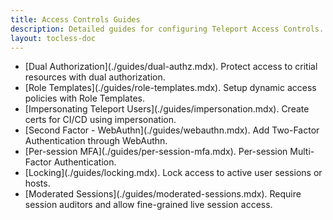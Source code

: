 ```yaml
---
title: Access Controls Guides
description: Detailed guides for configuring Teleport Access Controls.
layout: tocless-doc
---
```


<ul>
  <li>
    [Dual Authorization](./guides/dual-authz.mdx). Protect access to critial resources with dual authorization.
  </li>
  <li>
    [Role Templates](./guides/role-templates.mdx). Setup dynamic access policies with Role Templates.
  </li>
  <li>
    [Impersonating Teleport Users](./guides/impersonation.mdx). Create certs for CI/CD using impersonation.
  </li>
  <li>
    [Second Factor - WebAuthn](./guides/webauthn.mdx). Add Two-Factor Authentication through WebAuthn.
  </li>
  <li>
    [Per-session MFA](./guides/per-session-mfa.mdx). Per-session Multi-Factor Authentication.
  </li>
  <li>
    [Locking](./guides/locking.mdx). Lock access to active user sessions or hosts.
  </li>
  <li>
    [Moderated Sessions](./guides/moderated-sessions.mdx). Require session auditors and allow fine-grained live session access.
  </li>
</ul>
